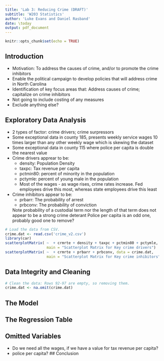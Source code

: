 ```yaml
---
title: 'Lab 3: Reducing Crime (DRAFT)'
subtitle: 'W203 Statistics'
author: 'Luke Evans and Daniel Rasband'
date: \today
output: pdf_document
---
```


```r
knitr::opts_chunk$set(echo = TRUE)
```

## Introduction
 - Motivation: To address the causes of crime, and/or to promote the crime inhibitors
 - Enable the political campaign to develop policies that will address crime in North Carolina
 - Identification of key focus areas that: Address causes of crime; capitalize on crime inhibitors
 - Not going to include costing of any measures
 - Exclude anything else?

## Exploratory Data Analysis
  - 2 types of factor: crime drivers; crime surpressors 
  - Some exceptional data in county 185, presents weekly service wages 10 times larger than any other weekly wage which is skewing the dataset
  - Some exceptional data in county 115 where police per capita is double the nearest value
  - Crime drivers apprear to be:
    - density: Population Density
    - taxpc: Tax revenue per capita
    - pctmin80: percent of minority in the population
    - pctymle: percent of young male in the population 
    - Most of the wages - as wage rises, crime rates increase. Fed employees drive this most, whereas state employees drive this least
  - Crime inhibitors appear to be:
    - prbarr: The probability of arrest
    - prbconv: The probability of conviction
    
    Note probability of a custodial term nor the length of that term does not appear to be a strong crime deterant
    Police per capita is an odd one, probably good one to remove?
  
```r
# Load the data from CSV.
crime.dat <- read.csv('crime_v2.csv')
library(car)
scatterplotMatrix( ~  + crmrte + density + taxpc + pctmin80 + pctymle, data = crime.dat,
                   main = "Scatterplot Matrix for Key crime drivers")
scatterplotMatrix( ~  + crmrte + prbarr + prbconv, data = crime.dat,
                   main = "Scatterplot Matrix for Key crime inhibitors")
```

  

## Data Integrity and Cleaning

```r
# Clean the data: Rows 92-97 are empty, so removing them.
crime.dat <- na.omit(crime.dat)
```

## The Model

## The Regression Table

## Omitted Variables
 - Do we need all the wages, if we have a value for tax revenue per capita?
 - police per capita?
## Conclusion